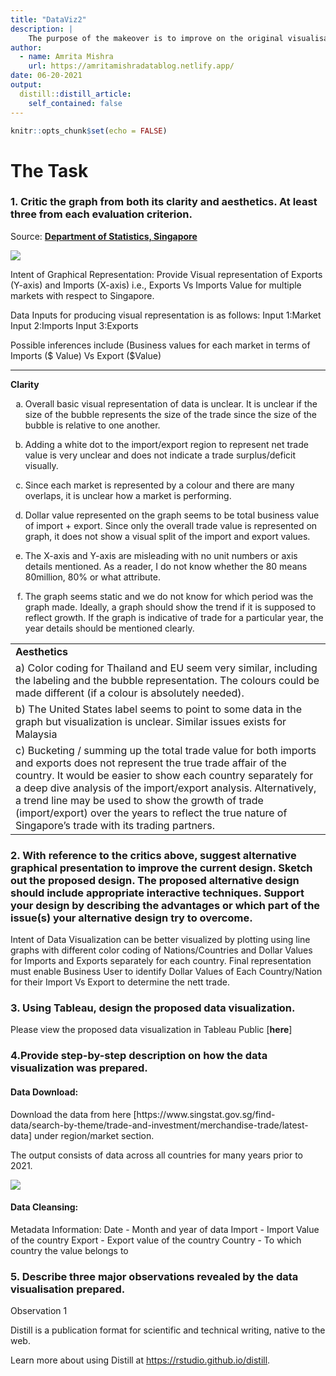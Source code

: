 ```yaml
---
title: "DataViz2"
description: |
    The purpose of the makeover is to improve on the original visualisation. Focus on what works, what doesn’t work, why those things don’t work, and how we made it better.
author:
  - name: Amrita Mishra
    url: https://amritamishradatablog.netlify.app/
date: 06-20-2021
output:
  distill::distill_article:
    self_contained: false
---
```



```r
knitr::opts_chunk$set(echo = FALSE)
```

# The Task

### 1. Critic the graph from both its clarity and aesthetics. At least three from each evaluation criterion.

Source: [**Department of Statistics, Singapore**](https://www.singstat.gov.sg/modules/infographics/singapore-international-trade)

![](IMG/img1.png)

Intent of Graphical Representation:
Provide Visual representation of Exports (Y-axis) and Imports (X-axis) i.e., Exports Vs Imports Value for multiple markets with respect to Singapore.

Data Inputs for producing visual representation is as follows:
Input 1:Market
Input 2:Imports
Input 3:Exports

Possible inferences include (Business values for each market in terms of Imports ($ Value) Vs Export ($Value)

----------------------------------------------------------------------------------------------------------------

**Clarity**

a) Overall basic visual representation of data is unclear. It is unclear if the size of the bubble represents the size of the trade since the size of the bubble is relative to one another. 

b) Adding a white dot to the import/export region to represent net trade value is very unclear and does not indicate a trade surplus/deficit visually.

c) Since each market is represented by a colour and there are many overlaps, it is unclear how a market is performing.

d) Dollar value represented on the graph seems to be total business value of import + export. Since only the overall trade value is represented on graph, it does not show a visual split of the import and export values.

e) The X-axis and Y-axis are misleading with no unit numbers or axis details mentioned. As a reader, I do not know whether the 80 means 80million, 80% or what attribute.

f) The graph seems static and we do not know for which period was the graph made. Ideally, a graph should show the trend if it is supposed to reflect growth. If the graph is indicative of trade for a particular year, the year details should be mentioned clearly.

----------------------------------------------------------------------------------------------------------------  
**Aesthetics**

a) Color coding for Thailand and EU seem very similar, including the labeling and the bubble representation. The colours could be made different (if a colour is absolutely needed).

b) The United States label seems to point to some data in the graph but visualization is unclear.
Similar issues exists for Malaysia

c) Bucketing / summing up the total trade value for both imports and exports does not represent the true trade affair of the country. It would be easier to show each country separately for a deep dive analysis of the import/export analysis. Alternatively, a trend line may be used to show the growth of trade (import/export) over the years to reflect the true nature of Singapore's trade with its trading partners.

-----------------------------------------------------------------------------------------------------------------

### 2. With reference to the critics above, suggest alternative graphical presentation to improve the current design. Sketch out the proposed design. The proposed alternative design should include appropriate interactive techniques. Support your design by describing the advantages or which part of the issue(s) your alternative design try to overcome.

Intent of Data Visualization can be better visualized by plotting using line graphs with different color coding of Nations/Countries and Dollar Values for Imports and Exports separately for each country. Final representation must enable Business User to identify Dollar Values of Each Country/Nation for their Import Vs Export to determine the nett trade.


### 3. Using Tableau, design the proposed data visualization. 

Please view the proposed data visualization in Tableau Public [**here**]

### 4.Provide step-by-step description on how the data visualization was prepared.

#### Data Download:
Download the data from here [https://www.singstat.gov.sg/find-data/search-by-theme/trade-and-investment/merchandise-trade/latest-data] under region/market section.

The output consists of data across all countries for many years prior to 2021.

![](IMG/img2.png)

#### Data Cleansing:

Metadata Information:
Date - Month and year of data
Import - Import Value of the country
Export - Export value of the country
Country - To which country the value belongs to

### 5. Describe three major observations revealed by the data visualisation prepared.
Observation 1



Distill is a publication format for scientific and technical writing, native to the web.

Learn more about using Distill at <https://rstudio.github.io/distill>.



